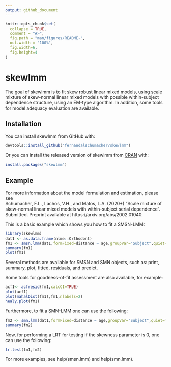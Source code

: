 ```yaml
---
output: github_document
---
```


<!-- README.md is generated from README.Rmd. Please edit that file -->

```r
knitr::opts_chunk$set(
  collapse = TRUE,
  comment = "#>",
  fig.path = "man/figures/README-",
  out.width = "100%",
  fig.width=6, 
  fig.height=4
)
```

# skewlmm

<!-- badges: start -->
<!-- badges: end -->

The goal of skewlmm is to fit skew robust linear mixed models, using scale mixture of skew-normal linear mixed models with possible within-subject dependence structure, using an EM-type algorithm. In addition, some tools for model adequacy evaluation are available.

## Installation

<!-- You can install the released version of lmmsmsn from [CRAN](https://CRAN.R-project.org) with: -->

<!-- ``` r -->
<!-- install.packages("lmmsmsn") -->
<!-- ``` -->

You can install skewlmm from GitHub with:

```r
devtools::install_github("fernandalschumacher/skewlmm")
```
Or you can install the released version of skewlmm from [CRAN](https://CRAN.R-project.org) with:
```r
install.packages("skewlmm")
```

## Example

For more information about the model formulation and estimation, please see  
Schumacher, F.L., Lachos, V.H., and Matos, L.A. (2020+) "Scale mixture of skew-normal linear mixed models with within-subject serial dependence". Submitted. Preprint available at https://arxiv.org/abs/2002.01040.

This is a basic example which shows you how to fit a SMSN-LMM:

```r
library(skewlmm)
dat1 <- as.data.frame(nlme::Orthodont)
fm1 <- smsn.lmm(dat1,formFixed=distance ~ age,groupVar="Subject",quiet=T)
summary(fm1)
plot(fm1)
```

Several methods are available for SMSN and SMN objects, such as: print, summary, plot, fitted, residuals, and predict.

Some tools for goodness-of-fit assessment are also available, for example:
```r
acf1<- acfresid(fm1,calcCI=TRUE)
plot(acf1)
plot(mahalDist(fm1),fm1,nlabels=2)
healy.plot(fm1)
```

Furthermore, to fit a SMN-LMM one can use the following:
```r
fm2 <- smn.lmm(dat1,formFixed=distance ~ age,groupVar="Subject",quiet=T)
summary(fm2)
```

Now, for performing a LRT for testing if the skewness parameter is 0, one can use the following:
```r
lr.test(fm1,fm2)
```

For more examples, see help(smsn.lmm) and help(smn.lmm).
